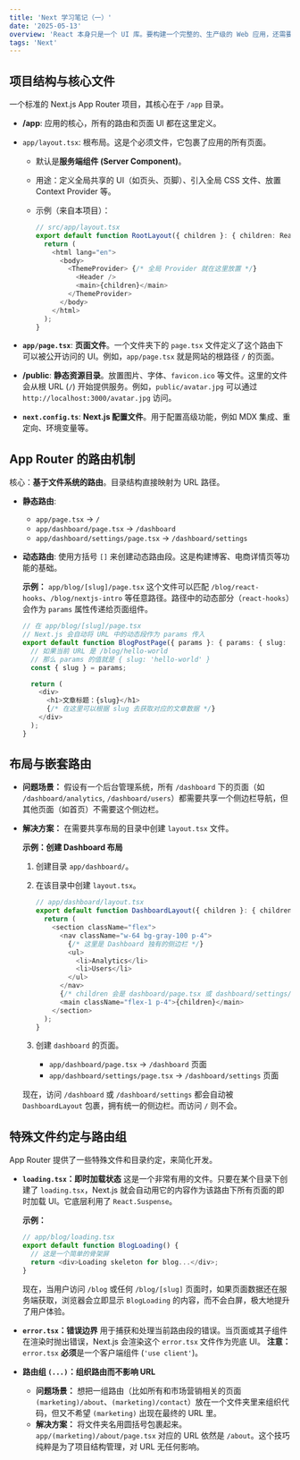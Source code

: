 ```yaml
---
title: 'Next 学习笔记（一）'
date: '2025-05-13'
overview: 'React 本身只是一个 UI 库。要构建一个完整的、生产级的 Web 应用，还需要处理路由、数据获取、服务端渲染等一系列问题，这就需要一个框架。Next.js 是 React 官方推荐的生产力框架，App Router 则是它最新的、也是未来标准的开发模式。'
tags: 'Next'
---
```

## 项目结构与核心文件

一个标准的 Next.js App Router 项目，其核心在于 `/app` 目录。

- **/app**: 应用的核心，所有的路由和页面 UI 都在这里定义。

- `app/layout.tsx`: 根布局。这是个必须文件，它包裹了应用的所有页面。

  - 默认是**服务端组件 (Server Component)**。

  - 用途：定义全局共享的 UI（如页头、页脚）、引入全局 CSS 文件、放置 Context Provider 等。

  - 示例（来自本项目）：

    ```TypeScript
    // src/app/layout.tsx
    export default function RootLayout({ children }: { children: React.ReactNode }) {
      return (
        <html lang="en">
          <body>
            <ThemeProvider> {/* 全局 Provider 就在这里放置 */}
              <Header />
              <main>{children}</main>
            </ThemeProvider>
          </body>
        </html>
      );
    }
    ```

- **`app/page.tsx`**: **页面文件**。一个文件夹下的 `page.tsx` 文件定义了这个路由下可以被公开访问的 UI。例如，`app/page.tsx` 就是网站的根路径 `/` 的页面。

- **/public**: **静态资源目录**。放置图片、字体、`favicon.ico` 等文件。这里的文件会从根 URL (`/`) 开始提供服务。例如，`public/avatar.jpg` 可以通过 `http://localhost:3000/avatar.jpg` 访问。

- **`next.config.ts`**: **Next.js 配置文件**。用于配置高级功能，例如 MDX 集成、重定向、环境变量等。

## App Router 的路由机制

核心：**基于文件系统的路由**。目录结构直接映射为 URL 路径。

- **静态路由**:

  - `app/page.tsx` -> `/`
  - `app/dashboard/page.tsx` -> `/dashboard`
  - `app/dashboard/settings/page.tsx` -> `/dashboard/settings`

- **动态路由**: 使用方括号 `[]` 来创建动态路由段。这是构建博客、电商详情页等功能的基础。

  **示例：** `app/blog/[slug]/page.tsx` 这个文件可以匹配 `/blog/react-hooks`、`/blog/nextjs-intro` 等任意路径。路径中的动态部分（`react-hooks`）会作为 `params` 属性传递给页面组件。

  ```TypeScript
  // 在 app/blog/[slug]/page.tsx
  // Next.js 会自动将 URL 中的动态段作为 params 传入
  export default function BlogPostPage({ params }: { params: { slug: string } }) {
    // 如果当前 URL 是 /blog/hello-world
    // 那么 params 的值就是 { slug: 'hello-world' }
    const { slug } = params;
  
    return (
      <div>
        <h1>文章标题：{slug}</h1>
        {/* 在这里可以根据 slug 去获取对应的文章数据 */}
      </div>
    );
  }
  ```

## 布局与嵌套路由

- **问题场景：** 假设有一个后台管理系统，所有 `/dashboard` 下的页面（如 `/dashboard/analytics`, `/dashboard/users`）都需要共享一个侧边栏导航，但其他页面（如首页）不需要这个侧边栏。

- **解决方案：** 在需要共享布局的目录中创建 `layout.tsx` 文件。

  **示例：创建 Dashboard 布局**

  1. 创建目录 `app/dashboard/`。

  2. 在该目录中创建 `layout.tsx`。

     ```TypeScript
     // app/dashboard/layout.tsx
     export default function DashboardLayout({ children }: { children: React.ReactNode }) {
       return (
         <section className="flex">
           <nav className="w-64 bg-gray-100 p-4">
             {/* 这里是 Dashboard 独有的侧边栏 */}
             <ul>
               <li>Analytics</li>
               <li>Users</li>
             </ul>
           </nav>
           {/* children 会是 dashboard/page.tsx 或 dashboard/settings/page.tsx 等 */}
           <main className="flex-1 p-4">{children}</main>
         </section>
       );
     }
     ```

  3. 创建 `dashboard` 的页面。

     - `app/dashboard/page.tsx` -> `/dashboard` 页面
     - `app/dashboard/settings/page.tsx` -> `/dashboard/settings` 页面

  现在，访问 `/dashboard` 或 `/dashboard/settings` 都会自动被 `DashboardLayout` 包裹，拥有统一的侧边栏。而访问 `/` 则不会。

## 特殊文件约定与路由组

App Router 提供了一些特殊文件和目录约定，来简化开发。

- **`loading.tsx`：即时加载状态** 这是一个非常有用的文件。只要在某个目录下创建了 `loading.tsx`，Next.js 就会自动用它的内容作为该路由下所有页面的即时加载 UI。它底层利用了 `React.Suspense`。

  **示例：**

  ```TypeScript
  // app/blog/loading.tsx
  export default function BlogLoading() {
    // 这是一个简单的骨架屏
    return <div>Loading skeleton for blog...</div>;
  }
  ```

  现在，当用户访问 `/blog` 或任何 `/blog/[slug]` 页面时，如果页面数据还在服务端获取，浏览器会立即显示 `BlogLoading` 的内容，而不会白屏，极大地提升了用户体验。

- **`error.tsx`：错误边界** 用于捕获和处理当前路由段的错误。当页面或其子组件在渲染时抛出错误，Next.js 会渲染这个 `error.tsx` 文件作为兜底 UI。 **注意：** `error.tsx` **必须**是一个客户端组件 (`'use client'`)。

- **路由组 `(...)`：组织路由而不影响 URL**

  - **问题场景：** 想把一组路由（比如所有和市场营销相关的页面 `(marketing)/about`、`(marketing)/contact`）放在一个文件夹里来组织代码，但又不希望 `(marketing)` 出现在最终的 URL 里。
  - **解决方案：** 将文件夹名用圆括号包裹起来。`app/(marketing)/about/page.tsx` 对应的 URL 依然是 `/about`。这个技巧纯粹是为了项目结构管理，对 URL 无任何影响。